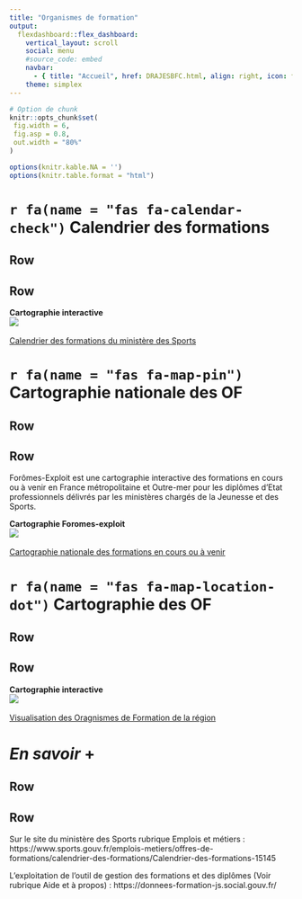 ---
title: "Organismes de formation"
output: 
  flexdashboard::flex_dashboard:
    vertical_layout: scroll
    social: menu
    #source_code: embed
    navbar:
      - { title: "Accueil", href: DRAJESBFC.html, align: right, icon: fa-home }
    theme: simplex
---

```{r setup, include=FALSE ,echo=FALSE, cache=F, plotly=T}


# Option de chunk
knitr::opts_chunk$set(
 fig.width = 6,
 fig.asp = 0.8,
 out.width = "80%"
)

options(knitr.kable.NA = '')
options(knitr.table.format = "html")
```

# `r fa(name = "fas fa-calendar-check")` Calendrier des formations {data-orientation="rows" font-size="25px"}

## Row {data-height="20"}

## Row {data-height="100"}

**Cartographie interactive**\
[![](images/calendrier.png) </br>\
Calendrier des formations du ministère des Sports](https://foromes.calendrier.sports.gouv.fr/#/formation)


# `r fa(name = "fas fa-map-pin")` Cartographie nationale des OF {data-orientation="rows" font-size="25px"}

## Row {data-height="20"}

## Row {data-height="100"}

Forômes-Exploit est une cartographie interactive des formations en cours ou à venir en France métropolitaine et Outre-mer pour les diplômes d'Etat professionnels délivrés par les ministères chargés de la Jeunesse et des Sports.

**Cartographie Foromes-exploit**\
[![](images/exploit.PNG) </br>\
Cartographie nationale des formations en cours ou à venir](https://donnees-formation-js.social.gouv.fr/)





# `r fa(name = "fas fa-map-location-dot")` Cartographie des OF {data-orientation="rows" font-size="25px"}

## Row {data-height="20"}

## Row {data-height="100"}

**Cartographie interactive**\
[![](images/FCE.PNG) </br>\
Visualisation des Oragnismes de Formation de la région](https://pierre-stephanelebre.shinyapps.io/FCEshiny/)

# *En savoir* **+** {data-orientation="rows" data-icon="fa-info-circle" font-size="25px"}

## Row {data-height="20"}

## Row {data-height="200"}

Sur le site du ministère des Sports rubrique Emplois et métiers : https://www.sports.gouv.fr/emplois-metiers/offres-de-formations/calendrier-des-formations/Calendrier-des-formations-15145


L'exploitation de l'outil de gestion des formations et des diplômes (Voir rubrique Aide et à propos) :
https://donnees-formation-js.social.gouv.fr/



